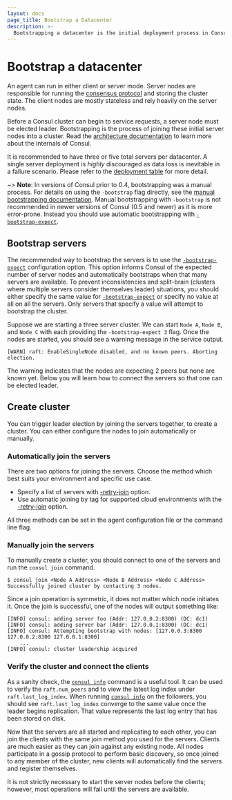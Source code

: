 ```yaml
---
layout: docs
page_title: Bootstrap a Datacenter
description: >-
  Bootstrapping a datacenter is the initial deployment process in Consul that starts server agents and joins them together. Learn how to automatically or manually join servers in a cluster.
---
```


# Bootstrap a datacenter

An agent can run in either client or server mode. Server nodes are responsible for running the [consensus protocol](/consul/docs/architecture/consensus) and storing the cluster state. The client nodes are mostly stateless and rely heavily on the server nodes.

Before a Consul cluster can begin to service requests, a server node must be elected leader. Bootstrapping is the process of joining these initial server nodes into a cluster. Read the [architecture documentation](/consul/docs/architecture) to learn more about the internals of Consul.

It is recommended to have three or five total servers per datacenter. A single server deployment is _highly_ discouraged as data loss is inevitable in a failure scenario. Please refer to the [deployment table](/consul/docs/architecture/consensus#deployment-table) for more detail.

~> **Note**: In versions of Consul prior to 0.4, bootstrapping was a manual process. For details on using the `-bootstrap` flag directly, see the [manual bootstrapping documentation](/consul/docs/install/bootstrapping#manually-join-the-servers). Manual bootstrapping with `-bootstrap` is not recommended in newer versions of Consul (0.5 and newer) as it is more error-prone. Instead you should use automatic bootstrapping with [`-bootstrap-expect`](/consul/docs/agent/config/cli-flags#_bootstrap_expect).

## Bootstrap servers

The recommended way to bootstrap the servers is to use the [`-bootstrap-expect`](/consul/docs/agent/config/cli-flags#_bootstrap_expect) configuration option. This option informs Consul of the expected number of server nodes and automatically bootstraps when that many servers are available. To prevent inconsistencies and split-brain (clusters where multiple servers consider themselves leader) situations, you should either specify the same value for [`-bootstrap-expect`](/consul/docs/agent/config/cli-flags#_bootstrap_expect) or specify no value at all on all the servers. Only servers that specify a value will attempt to bootstrap the cluster.

Suppose we are starting a three server cluster. We can start `Node A`, `Node B`, and `Node C` with each providing the `-bootstrap-expect 3` flag. Once the nodes are started, you should see a warning message in the service output.

```log hideClipboard
[WARN] raft: EnableSingleNode disabled, and no known peers. Aborting election.
```

The warning indicates that the nodes are expecting 2 peers but none are known yet. Below you will learn how to connect the servers so that one can be elected leader.

## Create cluster

You can trigger leader election by joining the servers together, to create a cluster. You can either configure the nodes to join automatically or manually.

### Automatically join the servers

There are two options for joining the servers. Choose the method which best suits your environment and specific use case.

- Specify a list of servers with [-retry-join](/consul/docs/agent/config/cli-flags#_retry_join) option.
- Use automatic joining by tag for supported cloud environments with the [-retry-join](/consul/docs/agent/config/cli-flags#_retry_join) option.

All three methods can be set in the agent configuration file or the command line flag.

### Manually join the servers

To manually create a cluster, you should connect to one of the servers
and run the `consul join` command.

```shell-session
$ consul join <Node A Address> <Node B Address> <Node C Address>
Successfully joined cluster by contacting 3 nodes.
```

Since a join operation is symmetric, it does not matter which node initiates it. Once the join is successful, one of the nodes will output something like:

```log hideClipboard
[INFO] consul: adding server foo (Addr: 127.0.0.2:8300) (DC: dc1)
[INFO] consul: adding server bar (Addr: 127.0.0.1:8300) (DC: dc1)
[INFO] consul: Attempting bootstrap with nodes: [127.0.0.3:8300 127.0.0.2:8300 127.0.0.1:8300]
    ...
[INFO] consul: cluster leadership acquired
```

### Verify the cluster and connect the clients

As a sanity check, the [`consul info`](/consul/commands/info) command is a useful tool. It can be used to verify the `raft.num_peers` and to view the latest log index under `raft.last_log_index`. When running [`consul info`](/consul/commands/info) on the followers, you should see `raft.last_log_index` converge to the same value once the leader begins replication. That value represents the last log entry that has been stored on disk.

Now that the servers are all started and replicating to each other, you can join the clients with the same join method you used for the servers. Clients are much easier as they can join against any existing node. All nodes participate in a gossip protocol to perform basic discovery, so once joined to any member of the cluster, new clients will automatically find the servers and register themselves.

<Note>

It is not strictly necessary to start the server nodes before the clients; however, most operations will fail until the servers are available.

</Note>